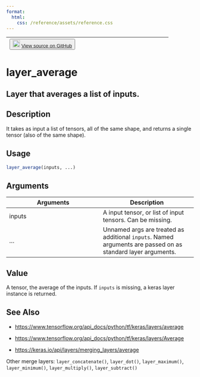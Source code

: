 ```yaml
---
format:
  html:
    css: /reference/assets/reference.css
---
```


| <button class="button"> ![](/reference/assets/GitHub-Mark-32px.png){width="20"} [View source on GitHub](https://github.com/rstudio/keras//blob/main/R/layers-merge.R#L117) </button> |
|:------------------------------:|:--------------------------------------:|

# layer_average

## Layer that averages a list of inputs.

## Description
It takes as input a list of tensors, all of the same shape, and returns a single tensor (also of the same shape). 


## Usage
```r
layer_average(inputs, ...) 
```

## Arguments
|Arguments|Description|
|---|---|
| inputs | A input tensor, or list of input tensors. Can be missing. |
| ... | Unnamed args are treated as additional `inputs`. Named arguments are passed on as standard layer arguments. |



## Value
A tensor, the average of the inputs. If `inputs` is missing, a keras layer instance is returned. 



## See Also

- [https://www.tensorflow.org/api_docs/python/tf/keras/layers/average](https://www.tensorflow.org/api_docs/python/tf/keras/layers/average)

- [https://www.tensorflow.org/api_docs/python/tf/keras/layers/Average](https://www.tensorflow.org/api_docs/python/tf/keras/layers/Average)

- [https://keras.io/api/layers/merging_layers/average](https://keras.io/api/layers/merging_layers/average)

Other merge layers:  `layer_concatenate()`, `layer_dot()`, `layer_maximum()`, `layer_minimum()`, `layer_multiply()`, `layer_subtract()`

